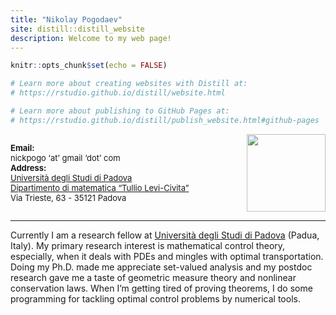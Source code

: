 ```yaml
---
title: "Nikolay Pogodaev"
site: distill::distill_website
description: Welcome to my web page!
---
```


```r
knitr::opts_chunk$set(echo = FALSE)

# Learn more about creating websites with Distill at:
# https://rstudio.github.io/distill/website.html

# Learn more about publishing to GitHub Pages at:
# https://rstudio.github.io/distill/publish_website.html#github-pages

```

:::: {style="display: grid; grid-template-columns: 75% 25%; grid-column-gap: 0%;  align-items: center;"}
::: {}
 <font size="2"> 
**Email:**\
<!-- n 'dot' pogodaev 'at' icc 'dot' ru\ -->
nickpogo 'at' gmail 'dot' com\
**Address:**\
[Università degli Studi di Padova](https://www.unipd.it/)\
[Dipartimento di matematica "Tullio Levi-Civita"](https://www.math.unipd.it/)\
Via Trieste, 63 - 35121 Padova

<!--[Matrosov Institute for System Dynamics and Control Theory](http://idstu.irk.ru/)\
134 Lermontov Street,\
664033 Irkutsk, Russia-->
</font>
:::
::: {}
![](files/photo-small-modified.png){width=100%}
:::
::::
---
Currently I am a research fellow at [Università degli Studi di Padova](https://www.unipd.it/) (Padua, Italy).
<!--[Matrosov Institute for System Dynamics and Control Theory](http://idstu.irk.ru/) (Irkutsk, Russia)--> My primary research interest is mathematical control theory, especially, when it deals with PDEs and mingles with optimal transportation. Doing my Ph.D. made me appreciate set-valued analysis and my postdoc research gave me a taste of geometric measure theory and nonlinear conservation laws. When I'm getting tired of proving theorems, I do some programming for tackling optimal control problems by numerical tools.
